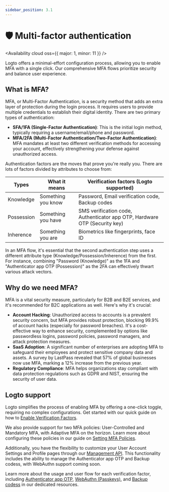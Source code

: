 ```yaml
---
sidebar_position: 3.1
---
```



# 🛡️ Multi-factor authentication

<Availability cloud oss={{ major: 1, minor: 11 }} />

Logto offers a minimal-effort configuration process, allowing you to enable MFA with a single click. Our comprehensive MFA flows prioritize security and balance user experience.

## What is MFA?

MFA, or Multi-Factor Authentication, is a security method that adds an extra layer of protection during the login process. It requires users to provide multiple credentials to establish their digital identity. There are two primary types of authentication:

- **SFA/1FA (Single-Factor Authentication)**: This is the initial login method, typically requiring a username/email/phone and password.
- **MFA/2FA (Multi-Factor Authentication/Two-Factor Authentication)**: MFA mandates at least two different verification methods for accessing your account, effectively strengthening your defense against unauthorized access.

Authentication factors are the moves that prove you're really you. There are lots of factors divided by attributes to choose from:

| Types      | What it means      | Verification factors (Logto supported)                                    |
| ---------- | ------------------ | ------------------------------------------------------------------------- |
| Knowledge  | Something you know | Password, Email verification code, Backup codes                           |
| Possession | Something you have | SMS verification code, Authenticator app OTP, Hardware OTP (Security key) |
| Inherence  | Something you are  | Biometrics like fingerprints, face ID                                     |

In an MFA flow, it's essential that the second authentication step uses a different attribute type (Knowledge/Possession/Inherence) from the first. For instance, combining "Password (Knowledge)" as the 1FA and "Authenticator app OTP (Possession)" as the 2FA can effectively thwart various attack vectors.

## Why do we need MFA?

MFA is a vital security measure, particularly for B2B and B2E services, and it's recommended for B2C applications as well. Here's why it's crucial:

- **Account Hacking**: Unauthorized access to accounts is a prevalent security concern, but MFA provides robust protection, blocking 99.9% of account hacks (especially for password breaches). It's a cost-effective way to enhance security, complemented by options like passwordless logins, password policies, password managers, and attack protection measures.
- **SaaS Adoption**: A significant number of enterprises are adopting MFA to safeguard their employees and protect sensitive company data and assets. A survey by LastPass revealed that 57% of global businesses now use MFA, marking a 12% increase from the previous year.
- **Regulatory Compliance**: MFA helps organizations stay compliant with data protection regulations such as GDPR and NIST, ensuring the security of user data.

## Logto support

Logto simplifies the process of enabling MFA by offering a one-click toggle, requiring no complex configurations. Get started with our quick guide on how to [Enable Verification Factors](./configure-mfa).

We also provide support for two MFA policies: User-Controlled and Mandatory MFA, with Adaptive MFA on the horizon. Learn more about configuring these policies in our guide on [Setting MFA Policies](./configure-mfa).

Additionally, you have the flexibility to customize your User Account Settings and Profile pages through our [Management API](/docs/recipes/interact-with-management-api/). This functionality includes the ability to manage the Authenticator app OTP and Backup codess, with WebAuthn support coming soon.

Learn more about the usage and user flow for each verification factor, including [Authenticator app OTP](./authenticator-app-otp), [WebAuthn (Passkeys)](./webauthn), and [Backup codess](./backup-codes) in our dedicated resources.
